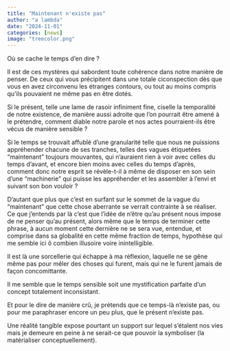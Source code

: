 ```yaml
---
title: "Maintenant n'existe pas"
author: "a lambda"
date: "2024-11-01"
categories: [news]
image: "treecolor.png"
---
```


Où se cache le temps d'en dire ?

Il est de ces mystères qui sabordent toute cohérence dans notre manière de penser. De ceux qui vous précipitent dans une totale ciconspection dès que vous en avez circonvenu les étranges contours, ou tout au moins compris qu'ils pouvaient ne même pas en être dotés.

Si le présent, telle une lame de rasoir infiniment fine, ciselle la temporalité de notre existence, de manière aussi adroite que l'on pourrait être amené à le prétendre, comment diable notre parole et nos actes pourraient-ils être vécus de manière sensible ?

Si le temps se trouvait affublé d'une granularité telle que nous ne puissions appréhender chacune de ses tranches, telles des vagues étiquetées "maintenant" toujours mouvantes, qui n'auraient rien à voir avec celles du temps d'avant, et encore bien moins avec celles du temps d'après, comment donc notre esprit se révèle-t-il à même de disposer en son sein d'une "machinerie" qui puisse les appréhender et les assembler à l'envi et suivant son bon vouloir ?

D'autant que plus que c'est en surfant sur le sommet de la vague du "maintenant" que cette chose aberrante se verrait contrainte à se réaliser.
Ce que j'entends par là c'est que l'idée de n'être qu'au présent nous impose de ne penser qu'au présent, alors même que le temps de terminer cette phrase, à aucun moment cette dernière ne se sera vue, entendue, et comprise dans sa globalité en cette même fraction de temps, hypothèse qui me semble ici ô combien illusoire voire inintelligible.

Il est là une sorcellerie qui échappe à ma réflexion, laquelle ne se gêne même pas pour mêler des choses qui furent, mais qui ne le furent jamais de façon concomittante.

Il me semble que le temps sensible soit une mystification parfaite d'un concept totalement inconsistant.

Et pour le dire de manière crû, je prétends que ce temps-là n'existe pas, ou pour me paraphraser encore un peu plus, que le présent n'existe pas.

Une réalité tangible expose pourtant un support sur lequel s'étalent nos vies mais je demeure en peine à ne serait-ce que pouvoir la symboliser (la matérialiser conceptuellement).
